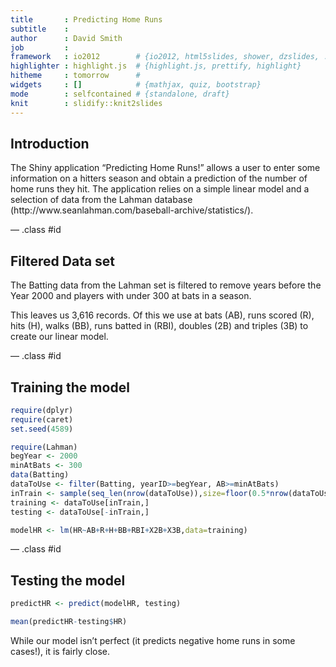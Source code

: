 ```yaml
---
title       : Predicting Home Runs
subtitle    : 
author      : David Smith
job         : 
framework   : io2012        # {io2012, html5slides, shower, dzslides, ...}
highlighter : highlight.js  # {highlight.js, prettify, highlight}
hitheme     : tomorrow      # 
widgets     : []            # {mathjax, quiz, bootstrap}
mode        : selfcontained # {standalone, draft}
knit        : slidify::knit2slides
---
```


## Introduction

The Shiny application "Predicting Home Runs!" allows a user to enter some information on a hitters season and obtain a prediction of the number of home runs they hit. The application
relies on a simple linear model and a selection of data from the Lahman database (http://www.seanlahman.com/baseball-archive/statistics/). 

--- .class #id

## Filtered Data set

The Batting data from the Lahman set is filtered to remove years before the Year 2000 and players with under 300 at bats in a season. 

This leaves us 3,616 records. Of this we use at bats (AB), runs scored (R), hits (H), walks (BB), runs batted in (RBI), doubles (2B) and triples (3B) to create our linear model. 

--- .class #id

## Training the model
```r
require(dplyr)
require(caret)
set.seed(4589)
```
```r
require(Lahman)
begYear <- 2000
minAtBats <- 300
data(Batting)
dataToUse <- filter(Batting, yearID>=begYear, AB>=minAtBats)
inTrain <- sample(seq_len(nrow(dataToUse)),size=floor(0.5*nrow(dataToUse)))
training <- dataToUse[inTrain,]
testing <- dataToUse[-inTrain,]

modelHR <- lm(HR~AB+R+H+BB+RBI+X2B+X3B,data=training)
```

--- .class #id

## Testing the model
```r
predictHR <- predict(modelHR, testing)

mean(predictHR-testing$HR)
```
While our model isn't perfect (it predicts negative home runs in some cases!), it is fairly close.

